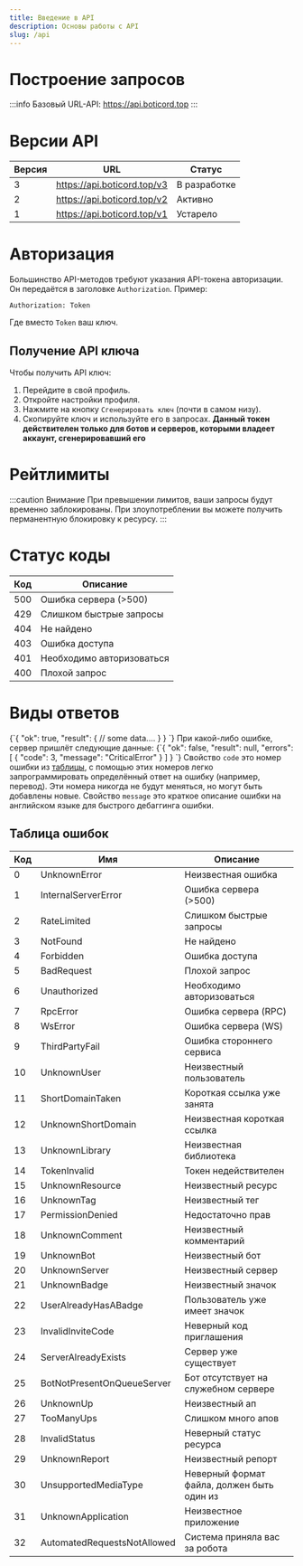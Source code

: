 ```yaml
---
title: Введение в API
description: Основы работы с API
slug: /api
---
```



# Построение запросов

:::info Базовый URL-API:
https://api.boticord.top
:::

# Версии API

| Версия          | URL                                                 | Статус               |
| --------------- | --------------------------------------------------- | -------------------- |
| 3               | https://api.boticord.top/v3                         | В разработке         |
| 2               | https://api.boticord.top/v2                         | Активно              |
| 1               | https://api.boticord.top/v1                         | Устарело             |

# Авторизация

Большинство API-методов требуют указания API-токена авторизации. Он передаётся в заголовке `Authorization`.
Пример:

```
Authorization: Token
```

Где вместо `Token` ваш ключ.

## Получение API ключа

Чтобы получить API ключ:

1.  Перейдите в свой профиль.
2.  Откройте настройки профиля.
3.  Нажмите на кнопку `Сгенерировать ключ` (почти в самом низу).
4.  Скопируйте ключ и используйте его в запросах.
    **Данный токен действителен только для ботов и серверов, которыми владеет аккаунт, сгенерировавший его**

# Рейтлимиты

:::caution Внимание
При превышении лимитов, ваши запросы будут временно заблокированы. При злоупотреблении вы можете получить перманентную блокировку к ресурсу.
:::

# Статус коды

| Код | Описание                                    |
| --- | ------------------------------------------- |
| 500 | Ошибка сервера (>500)                       |
| 429 | Слишком быстрые запросы                     |
| 404 | Не найдено                                  |
| 403 | Ошибка доступа                              |
| 401 | Необходимо авторизоваться                   |
| 400 | Плохой запрос                               |

# Виды ответов

<Tabs>
    <TabItem value="200" label="Успешный ответ">
        <CodeBlock language='json' showLineNumbers>{`{
  "ok": true,
  "result": {
    // some data....
  }
}
`}
        </CodeBlock>
    </TabItem>
    <TabItem value="50" label="Ошибка 4xx 5xx">
        При какой-либо ошибке, сервер пришлёт следующие данные:
        <CodeBlock language='json' showLineNumbers>{`{
  "ok": false,
  "result": null,
  "errors": [
    {
      "code": 3,
      "message": "CriticalError"
    }
  ]
}
              `}
        </CodeBlock>
        Свойство <code>code</code> это номер ошибки из <a href={'#таблица-ошибок'}>таблицы</a>, с помощью этих номеров
        легко запрограммировать определённый ответ на ошибку (например, перевод). Эти номера никогда не будут меняться,
        но могут быть добавлены новые.
        Свойство <code>message</code> это краткое описание ошибки на английском языке для быстрого дебаггинга ошибки.
    </TabItem>
</Tabs>

## Таблица ошибок

| Код      | Имя                                                | Описание                                                                                |
| -------- | -------------------------------------------------- | --------------------------------------------------------------------------------------- |
| 0        | UnknownError                                       | Неизвестная ошибка                                                                      |
| 1        | InternalServerError                                | Ошибка сервера (>500)                                                                   |
| 2        | RateLimited                                        | Слишком быстрые запросы                                                                 |
| 3        | NotFound                                           | Не найдено                                                                              |
| 4        | Forbidden                                          | Ошибка доступа                                                                          |
| 5        | BadRequest                                         | Плохой запрос                                                                           |
| 6        | Unauthorized                                       | Необходимо авторизоваться                                                               |
| 7        | RpcError                                           | Ошибка сервера (RPC)                                                                    |
| 8        | WsError                                            | Ошибка сервера (WS)                                                                     |
| 9        | ThirdPartyFail                                     | Ошибка стороннего сервиса                                                               |
| 10       | UnknownUser                                        | Неизвестный пользователь                                                                |
| 11       | ShortDomainTaken                                   | Короткая ссылка уже занята                                                              |
| 12       | UnknownShortDomain                                 | Неизвестная короткая ссылка                                                             |
| 13       | UnknownLibrary                                     | Неизвестная библиотека                                                                  |
| 14       | TokenInvalid                                       | Токен недействителен                                                                    |
| 15       | UnknownResource                                    | Неизвестный ресурс                                                                      |
| 16       | UnknownTag                                         | Неизвестный тег                                                                         |
| 17       | PermissionDenied                                   | Недостаточно прав                                                                       |
| 18       | UnknownComment                                     | Неизвестный комментарий                                                                 |
| 19       | UnknownBot                                         | Неизвестный бот                                                                         |
| 20       | UnknownServer                                      | Неизвестный сервер                                                                      |
| 21       | UnknownBadge                                       | Неизвестный значок                                                                      |
| 22       | UserAlreadyHasABadge                               | Пользователь уже имеет значок                                                           |
| 23       | InvalidInviteCode                                  | Неверный код приглашения                                                                |
| 24       | ServerAlreadyExists                                | Сервер уже существует                                                                   |
| 25       | BotNotPresentOnQueueServer                         | Бот отсутствует на служебном сервере                                                    |
| 26       | UnknownUp                                          | Неизвестный ап                                                                          |
| 27       | TooManyUps                                         | Слишком много апов                                                                      |
| 28       | InvalidStatus                                      | Неверный статус ресурса                                                                 |
| 29       | UnknownReport                                      | Неизвестный репорт                                                                      |
| 30       | UnsupportedMediaType                               | Неверный формат файла, должен быть один из                                              |
| 31       | UnknownApplication                                 | Неизвестное приложение                                                                  |
| 32       | AutomatedRequestsNotAllowed                        | Система приняла вас за робота                                                           |

